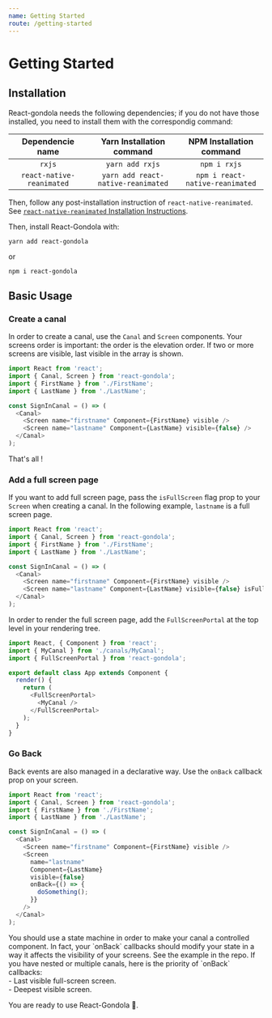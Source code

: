 ```yaml
---
name: Getting Started
route: /getting-started
---
```


# Getting Started

## Installation

React-gondola needs the following dependencies; if you do not have those installed, you need to install them with the correspondig command:

|     Dependencie name      |     Yarn Installation command      |    NPM Installation command     |
| :-----------------------: | :--------------------------------: | :-----------------------------: |
|          `rxjs`           |          `yarn add rxjs`           |          `npm i rxjs`           |
| `react-native-reanimated` | `yarn add react-native-reanimated` | `npm i react-native-reanimated` |

Then, follow any post-installation instruction of `react-native-reanimated`. See [`react-native-reanimated` Installation Instructions](https://github.com/kmagiera/react-native-reanimated#installation).

Then, install React-Gondola with:

`yarn add react-gondola`

or

`npm i react-gondola`

## Basic Usage

### Create a canal

In order to create a canal, use the `Canal` and `Screen` components. Your screens order is important: the order is the elevation order. If two or more screens are visible, last visible in the array is shown.

```ts
import React from 'react';
import { Canal, Screen } from 'react-gondola';
import { FirstName } from './FirstName';
import { LastName } from './LastName';

const SignInCanal = () => (
  <Canal>
    <Screen name="firstname" Component={FirstName} visible />
    <Screen name="lastname" Component={LastName} visible={false} />
  </Canal>
);
```

That's all !

### Add a full screen page

If you want to add full screen page, pass the `isFullScreen` flag prop to your `Screen` when creating a canal. In the following example, `lastname` is a full screen page.

```ts
import React from 'react';
import { Canal, Screen } from 'react-gondola';
import { FirstName } from './FirstName';
import { LastName } from './LastName';

const SignInCanal = () => (
  <Canal>
    <Screen name="firstname" Component={FirstName} visible />
    <Screen name="lastname" Component={LastName} visible={false} isFullScreen />
  </Canal>
);
```

In order to render the full screen page, add the `FullScreenPortal` at the top level in your rendering tree.

```ts
import React, { Component } from 'react';
import { MyCanal } from './canals/MyCanal';
import { FullScreenPortal } from 'react-gondola';

export default class App extends Component {
  render() {
    return (
      <FullScreenPortal>
        <MyCanal />
      </FullScreenPortal>
    );
  }
}
```

### Go Back

Back events are also managed in a declarative way. Use the `onBack` callback prop on your screen.

```ts
import React from 'react';
import { Canal, Screen } from 'react-gondola';
import { FirstName } from './FirstName';
import { LastName } from './LastName';

const SignInCanal = () => (
  <Canal>
    <Screen name="firstname" Component={FirstName} visible />
    <Screen
      name="lastname"
      Component={LastName}
      visible={false}
      onBack={() => {
        doSomething();
      }}
    />
  </Canal>
);
```


<Warning>
  You should use a state machine in order to make your canal a controlled component. In fact, your
  `onBack` callbacks should modify your state in a way it affects the visibility of your screens.
  See the example in the repo.
</Warning>
<Info>
  If you have nested or multiple canals, here is the priority of `onBack` callbacks:
  <br/>
  - Last visible full-screen screen.
  <br/>
  - Deepest visible screen.
</Info>

You are ready to use React-Gondola 🎸.
